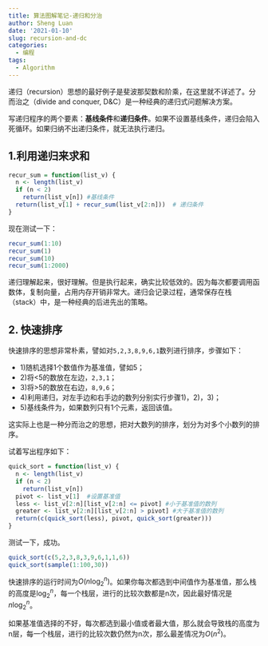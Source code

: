 ```yaml
---
title: 算法图解笔记-递归和分治
author: Sheng Luan
date: '2021-01-10'
slug: recursion-and-dc
categories:
  - 编程
tags:
  - Algorithm
---
```


递归（recursion）思想的最好例子是斐波那契数和阶乘，在这里就不详述了。分而治之（divide and conquer, D&C）是一种经典的递归式问题解决方案。

写递归程序的两个要素：**基线条件**和**递归条件**。如果不设置基线条件，递归会陷入死循环。如果归纳不出递归条件，就无法执行递归。

## 1.利用递归来求和
```r
recur_sum = function(list_v) {
  n <- length(list_v)
  if (n < 2)
    return(list_v[n]) #基线条件
  return(list_v[1] + recur_sum(list_v[2:n]))  # 递归条件
}
```
现在测试一下：
```r
recur_sum(1:10)
recur_sum(1)
recur_sum(10)
recur_sum(1:2000)
```
递归理解起来，很好理解。但是执行起来，确实比较低效的。因为每次都要调用函数体，复制向量，占用内存开销非常大。递归会记录过程，通常保存在栈（stack）中，是一种经典的后进先出的策略。

## 2. 快速排序
快速排序的思想非常朴素，譬如对`5,2,3,8,9,6,1`数列进行排序，步骤如下：

* 1)随机选择1个数值作为基准值，譬如5；
* 2)将<5的数放在左边，`2,3,1`；
* 3)将>5的数放在右边，`8,9,6`；
* 4)利用递归，对左手边和右手边的数列分别实行步骤1)，2)，3)；
* 5)基线条件为，如果数列只有1个元素，返回该值。

这实际上也是一种分而治之的思想，把对大数列的排序，划分为对多个小数列的排序。

试着写出程序如下：
```r
quick_sort = function(list_v) {
  n <- length(list_v)
  if (n < 2)
    return(list_v[n])
  pivot <- list_v[1]  #设置基准值
  less <- list_v[2:n][list_v[2:n] <= pivot] #小于基准值的数列
  greater <- list_v[2:n][list_v[2:n] > pivot] #大于基准值的数列
  return(c(quick_sort(less), pivot, quick_sort(greater)))
}
```
测试一下，成功。
```r
quick_sort(c(5,2,3,8,3,9,6,1,1,6))
quick_sort(sample(1:100,30))
```
快速排序的运行时间为$O(n\log_{2}^{n})$。如果你每次都选到中间值作为基准值，那么栈的高度是$\log_{2}^{n}$，每一个栈层，进行的比较次数都是n次，因此最好情况是$n\log_{2}^{n}$。

如果基准值选择的不好，每次都选到最小值或者最大值，那么就会导致栈的高度为n层，每一个栈层，进行的比较次数仍然为n次，那么最差情况为$O(n^{2})$。

